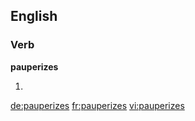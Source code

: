 ==English==

===Verb===
'''pauperizes'''

# {{third-person singular of|pauperize}}

[[de:pauperizes]]
[[fr:pauperizes]]
[[vi:pauperizes]]